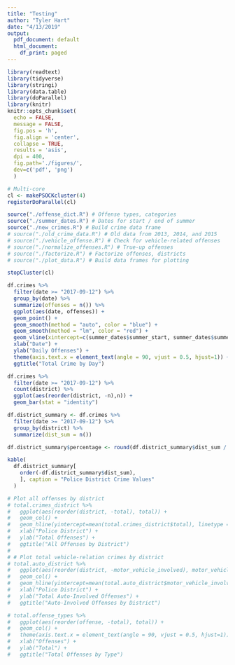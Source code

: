 ```yaml
---
title: "Testing"
author: "Tyler Hart"
date: "4/13/2019"
output:
  pdf_document: default
  html_document:
    df_print: paged
---
```


```r
library(readtext)
library(tidyverse)
library(stringi)
library(data.table)
library(doParallel)
library(knitr)
knitr::opts_chunk$set(
  echo = FALSE, 
  message = FALSE,
  fig.pos = 'h',
  fig.align = 'center',
  collapse = TRUE,
  results = 'asis',
  dpi = 400,
  fig.path='./figures/',
  dev=c('pdf', 'png')
  )

# Multi-core
cl <- makePSOCKcluster(4)
registerDoParallel(cl)

source("./offense_dict.R") # Offense types, categories
source("./summer_dates.R") # Dates for start / end of summer
source("./new_crimes.R") # Build crime data frame
# source("./old_crime_data.R") # Old data from 2013, 2014, and 2015
# source("./vehicle_offense.R") # Check for vehicle-related offenses
# source("./normalize_offenses.R") # True-up offenses
# source("./factorize.R") # Factorize offenses, districts
# source("./plot_data.R") # Build data frames for plotting

stopCluster(cl)
```

```r
df.crimes %>%
  filter(date >= "2017-09-12") %>%
  group_by(date) %>%
  summarize(offenses = n()) %>%
  ggplot(aes(date, offenses)) + 
  geom_point() +
  geom_smooth(method = "auto", color = "blue") +
  geom_smooth(method = "lm", color = "red") +
  geom_vline(xintercept=c(summer_dates$summer_start, summer_dates$summer_end), linetype=4) +
  xlab("Date") +
  ylab("Daily Offenses") +
  theme(axis.text.x = element_text(angle = 90, vjust = 0.5, hjust=1)) +
  ggtitle("Total Crime by Day")
```

```r
df.crimes %>%
  filter(date >= "2017-09-12") %>%
  count(district) %>%
  ggplot(aes(reorder(district, -n),n)) +
  geom_bar(stat = "identity")
```

```r
df.district_summary <- df.crimes %>%
  filter(date >= "2017-09-12") %>%
  group_by(district) %>%
  summarize(dist_sum = n())

df.district_summary$percentage <- round(df.district_summary$dist_sum / sum(df.district_summary$dist_sum), 3) * 100

kable(
  df.district_summary[
    order(-df.district_summary$dist_sum),
    ], caption = "Police District Crime Values"
  )
```

```r
# Plot all offenses by district
# total.crimes_district %>% 
#   ggplot(aes(reorder(district, -total), total)) + 
#   geom_col() +
#   geom_hline(yintercept=mean(total.crimes_district$total), linetype = 4) +
#   xlab("Police District") +
#   ylab("Total Offenses") +
#   ggtitle("All Offenses by District")
# 
# # Plot total vehicle-relation crimes by district
# total.auto_district %>% 
#   ggplot(aes(reorder(district, -motor_vehicle_involved), motor_vehicle_involved)) + 
#   geom_col() +
#   geom_hline(yintercept=mean(total.auto_district$motor_vehicle_involved), linetype = 4) +
#   xlab("Police District") +
#   ylab("Total Auto-Involved Offenses") +
#   ggtitle("Auto-Involved Offenses by District")
```

```r
# total.offense_types %>%
#   ggplot(aes(reorder(offense, -total), total)) +
#   geom_col() + 
#   theme(axis.text.x = element_text(angle = 90, vjust = 0.5, hjust=1)) +
#   xlab("Offenses") +
#   ylab("Total") +
#   ggtitle("Total Offenses by Type")
```